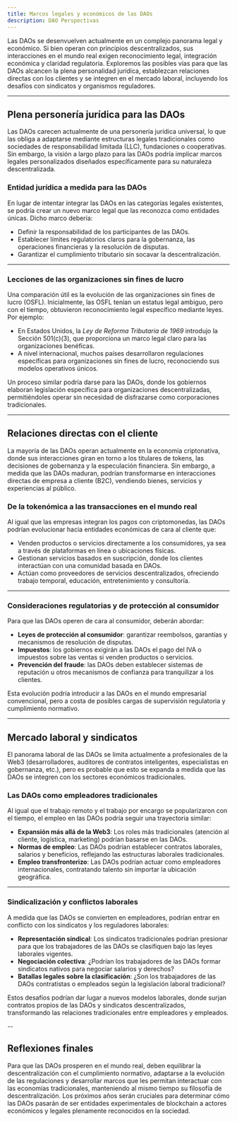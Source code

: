 ```yaml
---
title: Marcos legales y económicos de las DAOs
description: DAO Perspectivas
---
```


Las DAOs se desenvuelven actualmente en un complejo panorama legal y económico. Si bien operan con principios descentralizados, sus interacciones en el mundo real exigen reconocimiento legal, integración económica y claridad regulatoria. Exploremos las posibles vías para que las DAOs alcancen la plena personalidad jurídica, establezcan relaciones directas con los clientes y se integren en el mercado laboral, incluyendo los desafíos con sindicatos y organismos reguladores.

---

## Plena personería jurídica para las DAOs

Las DAOs carecen actualmente de una personería jurídica universal, lo que las obliga a adaptarse mediante estructuras legales tradicionales como sociedades de responsabilidad limitada (LLC), fundaciones o cooperativas. Sin embargo, la visión a largo plazo para las DAOs podría implicar marcos legales personalizados diseñados específicamente para su naturaleza descentralizada.

### Entidad jurídica a medida para las DAOs

En lugar de intentar integrar las DAOs en las categorías legales existentes, se podría crear un nuevo marco legal que las reconozca como entidades únicas. Dicho marco debería:
- Definir la responsabilidad de los participantes de las DAOs.
- Establecer límites regulatorios claros para la gobernanza, las operaciones financieras y la resolución de disputas.
- Garantizar el cumplimiento tributario sin socavar la descentralización.

---

### Lecciones de las organizaciones sin fines de lucro
Una comparación útil es la evolución de las organizaciones sin fines de lucro (OSFL). Inicialmente, las OSFL tenían un estatus legal ambiguo, pero con el tiempo, obtuvieron reconocimiento legal específico mediante leyes. Por ejemplo:
- En Estados Unidos, la *Ley de Reforma Tributaria de 1969* introdujo la Sección 501(c)(3), que proporciona un marco legal claro para las organizaciones benéficas.
- A nivel internacional, muchos países desarrollaron regulaciones específicas para organizaciones sin fines de lucro, reconociendo sus modelos operativos únicos.

Un proceso similar podría darse para las DAOs, donde los gobiernos elaboran legislación específica para organizaciones descentralizadas, permitiéndoles operar sin necesidad de disfrazarse como corporaciones tradicionales.

---

## Relaciones directas con el cliente

La mayoría de las DAOs operan actualmente en la economía criptonativa, donde sus interacciones giran en torno a los titulares de tokens, las decisiones de gobernanza y la especulación financiera. Sin embargo, a medida que las DAOs maduran, podrían transformarse en interacciones directas de empresa a cliente (B2C), vendiendo bienes, servicios y experiencias al público.

### De la tokenómica a las transacciones en el mundo real
Al igual que las empresas integran los pagos con criptomonedas, las DAOs podrían evolucionar hacia entidades económicas de cara al cliente que:
- Venden productos o servicios directamente a los consumidores, ya sea a través de plataformas en línea o ubicaciones físicas.
- Gestionan servicios basados ​​en suscripción, donde los clientes interactúan con una comunidad basada en DAOs.
- Actúan como proveedores de servicios descentralizados, ofreciendo trabajo temporal, educación, entretenimiento y consultoría.

---

### Consideraciones regulatorias y de protección al consumidor
Para que las DAOs operen de cara al consumidor, deberán abordar:
- **Leyes de protección al consumidor**: garantizar reembolsos, garantías y mecanismos de resolución de disputas.
- **Impuestos**: los gobiernos exigirán a las DAOs el pago del IVA o impuestos sobre las ventas si venden productos o servicios.
- **Prevención del fraude**: las DAOs deben establecer sistemas de reputación u otros mecanismos de confianza para tranquilizar a los clientes.

Esta evolución podría introducir a las DAOs en el mundo empresarial convencional, pero a costa de posibles cargas de supervisión regulatoria y cumplimiento normativo.

---

## Mercado laboral y sindicatos

El panorama laboral de las DAOs se limita actualmente a profesionales de la Web3 (desarrolladores, auditores de contratos inteligentes, especialistas en gobernanza, etc.), pero es probable que esto se expanda a medida que las DAOs se integren con los sectores económicos tradicionales.

### Las DAOs como empleadores tradicionales
Al igual que el trabajo remoto y el trabajo por encargo se popularizaron con el tiempo, el empleo en las DAOs podría seguir una trayectoria similar:
- **Expansión más allá de la Web3**: Los roles más tradicionales (atención al cliente, logística, marketing) podrían basarse en las DAOs.
- **Normas de empleo**: Las DAOs podrían establecer contratos laborales, salarios y beneficios, reflejando las estructuras laborales tradicionales.
- **Empleo transfronterizo**: Las DAOs podrían actuar como empleadores internacionales, contratando talento sin importar la ubicación geográfica.

---

### Sindicalización y conflictos laborales
A medida que las DAOs se convierten en empleadores, podrían entrar en conflicto con los sindicatos y los reguladores laborales:
- **Representación sindical**: Los sindicatos tradicionales podrían presionar para que los trabajadores de las DAOs se clasifiquen bajo las leyes laborales vigentes.
- **Negociación colectiva**: ¿Podrían los trabajadores de las DAOs formar sindicatos nativos para negociar salarios y derechos? 
- **Batallas legales sobre la clasificación**: ¿Son los trabajadores de las DAOs contratistas o empleados según la legislación laboral tradicional?

Estos desafíos podrían dar lugar a nuevos modelos laborales, donde surjan contratos propios de las DAOs y sindicatos descentralizados, transformando las relaciones tradicionales entre empleadores y empleados.

--

## Reflexiones finales

Para que las DAOs prosperen en el mundo real, deben equilibrar la descentralización con el cumplimiento normativo, adaptarse a la evolución de las regulaciones y desarrollar marcos que les permitan interactuar con las economías tradicionales, manteniendo al mismo tiempo su filosofía de descentralización. Los próximos años serán cruciales para determinar cómo las DAOs pasarán de ser entidades experimentales de blockchain a actores económicos y legales plenamente reconocidos en la sociedad.